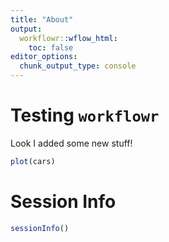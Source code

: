 ```yaml
---
title: "About"
output:
  workflowr::wflow_html:
    toc: false
editor_options:
  chunk_output_type: console
---
```


# Testing `workflowr`

Look I added some new stuff!

```r
plot(cars)
```

# Session Info

```r
sessionInfo()
```

